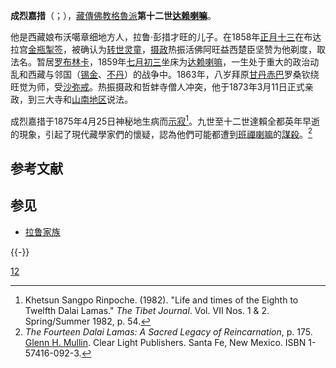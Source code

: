 {{Infobox Tulku
| name = 成烈嘉措
| image =Twelfth Dalai Lama, Trinle Gyatso.jpg
| width = 220px
| caption = 第十二世达赖喇嘛法像
| tulku = 达赖喇嘛
| predecessor =凱珠嘉措  
| successor =土登嘉措 
| order = 十二
| title =
| birth date ={{birth date|1857|1|26}}  
| birth date2 =
| birth place =[[大清|大清]][[卫藏|卫藏]]
| enthrone date =1873年3月11日
| enthrone date2 = 
| enthrone place = {{QING-1862}}[[卫藏|卫藏]][[拉萨|拉萨]][[布达拉宫|布达拉宫]]
| death date = {{death date and age|1875|4|25|1857|1|26}}
| death date2 = 
| death place = {{QING-1862}}[[卫藏|卫藏]][[拉萨|拉萨]][[布达拉宫|布达拉宫]]
| temple = [[布达拉宫|布达拉宫]]
| dharma name =成烈嘉措 
| meaning = 
| bo = འཕྲིན་ལས་རྒྱ་མཚོ་
| wylie ='phrin las rgya mtsho
| thl = 
| zypy =Chinlai Gyaco
| birth name =
| bo2 = 
| wylie2 =
| thl2 = 
| zypy2 = 
| father = 
| mother = 
}}

'''成烈嘉措'''（{{bo|z=འཕྲིན་ལས་རྒྱ་མཚོ|w='phrin las rgya mtsho}}；{{bd|1857年|1月16日|1875年|4月25日|C成}}），[[藏傳佛教|藏傳佛教]][[格魯派|格魯派]]'''第十二世[[达赖喇嘛|达赖喇嘛]]'''。

他是西藏娘布沃噶章细地方人，拉鲁·彭措才旺的儿子。在1858年[[正月十三|正月十三]]在布达拉宫[[金瓶掣签|金瓶掣签]]，被确认为[[转世灵童|转世灵童]]，[[摄政|摄政]]热振活佛阿旺益西楚臣坚赞为他剃度，取法名。暂居[[罗布林卡|罗布林卡]]，1859年[[七月初三|七月初三]]坐床为[[达赖喇嘛|达赖喇嘛]]，一生处于重大的政治动乱和西藏与邻国（[[锡金|锡金]]、[[不丹|不丹]]）的战争中。1863年，八岁拜原[[甘丹赤巴|甘丹赤巴]]罗桑钦绕旺觉为师，受[[沙弥戒|沙弥戒]]。热振摄政和哲蚌寺僧人冲突，他于1873年3月11日正式亲政，到三大寺和[[山南地区|山南地区]]说法。

成烈嘉措于1875年4月25日神秘地生病而[[示寂|示寂]]<ref>Khetsun Sangpo Rinpoche. (1982). "Life and times of the Eighth to Twelfth Dalai Lamas." ''The Tibet Journal''. Vol. VII Nos. 1 & 2. Spring/Summer 1982, p. 54.</ref>。九世至十二世達賴全都英年早逝的現象，引起了現代藏學家們的懷疑，認為他們可能都遭到[[班禪喇嘛|班禪喇嘛]]的[[謀殺|謀殺]]。<ref>''The Fourteen Dalai Lamas: A Sacred Legacy of Reincarnation'', p. 175. [[Glenn_H._Mullin|Glenn H. Mullin]]. Clear Light Publishers. Santa Fe, New Mexico. ISBN 1-57416-092-3.</ref>

==参考文献==
{{Reflist}}

==参见==
*[[拉鲁家族|拉鲁家族]]

{{-}}
{{start box}}
{{s-hou|第十二世达赖喇嘛<br>成烈嘉措||1857年||1875年}}
{{succession box|[[凱珠嘉措|凱珠嘉措]]|[[土登嘉措|土登嘉措]]|[[達賴喇嘛|達賴喇嘛]]|1860年－1875年}}
{{end box}}
{{Dalai Lamas}}
{{Authority control}}

{{DEFAULTSORT:Dalai Lama}}
[[Category:达赖喇嘛|12]]